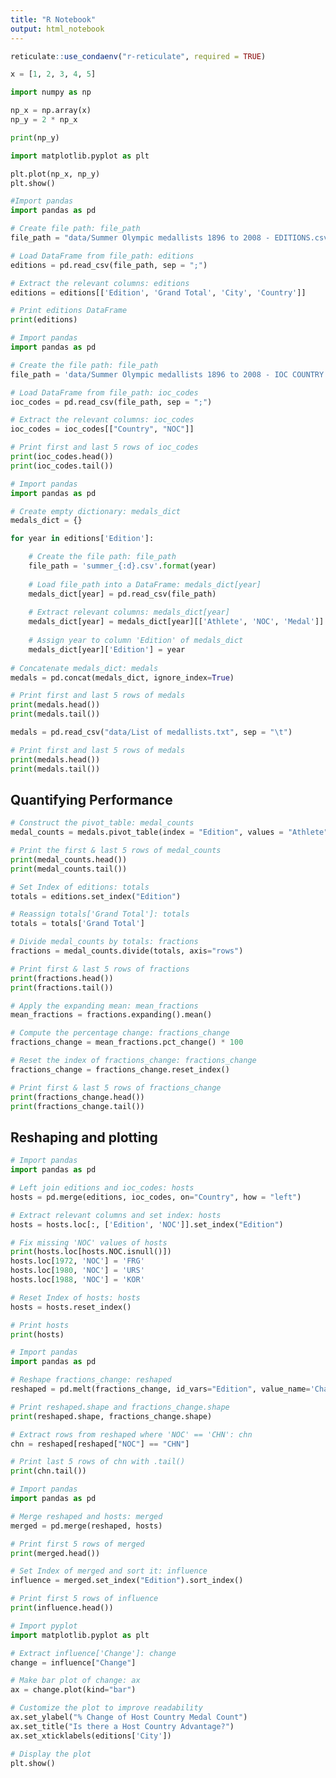 ```yaml
---
title: "R Notebook"
output: html_notebook
---
```


```r
reticulate::use_condaenv("r-reticulate", required = TRUE)
```

```python
x = [1, 2, 3, 4, 5]

import numpy as np

np_x = np.array(x)
np_y = 2 * np_x

print(np_y) 

```

```python
import matplotlib.pyplot as plt

plt.plot(np_x, np_y)
plt.show()
```

```python
#Import pandas
import pandas as pd

# Create file path: file_path
file_path = "data/Summer Olympic medallists 1896 to 2008 - EDITIONS.csv"

# Load DataFrame from file_path: editions
editions = pd.read_csv(file_path, sep = ";")

# Extract the relevant columns: editions
editions = editions[['Edition', 'Grand Total', 'City', 'Country']]

# Print editions DataFrame
print(editions)
```

```python
# Import pandas
import pandas as pd

# Create the file path: file_path
file_path = 'data/Summer Olympic medallists 1896 to 2008 - IOC COUNTRY CODES.csv'

# Load DataFrame from file_path: ioc_codes
ioc_codes = pd.read_csv(file_path, sep = ";")

# Extract the relevant columns: ioc_codes
ioc_codes = ioc_codes[["Country", "NOC"]]

# Print first and last 5 rows of ioc_codes
print(ioc_codes.head())
print(ioc_codes.tail())
```

```python
# Import pandas
import pandas as pd

# Create empty dictionary: medals_dict
medals_dict = {}

for year in editions['Edition']:

    # Create the file path: file_path
    file_path = 'summer_{:d}.csv'.format(year)
    
    # Load file_path into a DataFrame: medals_dict[year]
    medals_dict[year] = pd.read_csv(file_path)
    
    # Extract relevant columns: medals_dict[year]
    medals_dict[year] = medals_dict[year][['Athlete', 'NOC', 'Medal']]
    
    # Assign year to column 'Edition' of medals_dict
    medals_dict[year]['Edition'] = year
    
# Concatenate medals_dict: medals
medals = pd.concat(medals_dict, ignore_index=True)

# Print first and last 5 rows of medals
print(medals.head())
print(medals.tail())
```

```python
medals = pd.read_csv("data/List of medallists.txt", sep = "\t")

# Print first and last 5 rows of medals
print(medals.head())
print(medals.tail())
```

## Quantifying Performance

```python
# Construct the pivot_table: medal_counts
medal_counts = medals.pivot_table(index = "Edition", values = "Athlete", columns = "NOC", aggfunc="count")

# Print the first & last 5 rows of medal_counts
print(medal_counts.head())
print(medal_counts.tail())
```

```python
# Set Index of editions: totals
totals = editions.set_index("Edition")

# Reassign totals['Grand Total']: totals
totals = totals['Grand Total']

# Divide medal_counts by totals: fractions
fractions = medal_counts.divide(totals, axis="rows")

# Print first & last 5 rows of fractions
print(fractions.head())
print(fractions.tail())
```

```python
# Apply the expanding mean: mean_fractions
mean_fractions = fractions.expanding().mean()

# Compute the percentage change: fractions_change
fractions_change = mean_fractions.pct_change() * 100

# Reset the index of fractions_change: fractions_change
fractions_change = fractions_change.reset_index()

# Print first & last 5 rows of fractions_change
print(fractions_change.head())
print(fractions_change.tail())
```

## Reshaping and plotting

```python
# Import pandas
import pandas as pd

# Left join editions and ioc_codes: hosts
hosts = pd.merge(editions, ioc_codes, on="Country", how = "left")

# Extract relevant columns and set index: hosts
hosts = hosts.loc[:, ['Edition', 'NOC']].set_index("Edition")

# Fix missing 'NOC' values of hosts
print(hosts.loc[hosts.NOC.isnull()])
hosts.loc[1972, 'NOC'] = 'FRG'
hosts.loc[1980, 'NOC'] = 'URS'
hosts.loc[1988, 'NOC'] = 'KOR'

# Reset Index of hosts: hosts
hosts = hosts.reset_index()

# Print hosts
print(hosts)
```

```python
# Import pandas
import pandas as pd

# Reshape fractions_change: reshaped
reshaped = pd.melt(fractions_change, id_vars="Edition", value_name='Change')

# Print reshaped.shape and fractions_change.shape
print(reshaped.shape, fractions_change.shape)

# Extract rows from reshaped where 'NOC' == 'CHN': chn
chn = reshaped[reshaped["NOC"] == "CHN"]

# Print last 5 rows of chn with .tail()
print(chn.tail())
```

```python
# Import pandas
import pandas as pd

# Merge reshaped and hosts: merged
merged = pd.merge(reshaped, hosts)

# Print first 5 rows of merged
print(merged.head())

# Set Index of merged and sort it: influence
influence = merged.set_index("Edition").sort_index()

# Print first 5 rows of influence
print(influence.head())
```

```python
# Import pyplot
import matplotlib.pyplot as plt

# Extract influence['Change']: change
change = influence["Change"]

# Make bar plot of change: ax
ax = change.plot(kind="bar")

# Customize the plot to improve readability
ax.set_ylabel("% Change of Host Country Medal Count")
ax.set_title("Is there a Host Country Advantage?")
ax.set_xticklabels(editions['City'])

# Display the plot
plt.show()
```
